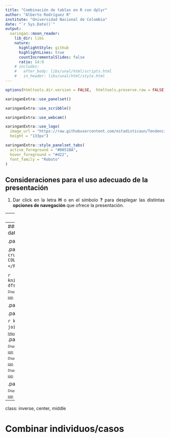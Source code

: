 ```yaml
---
title: "Combinación de tablas en R con dplyr"
author: "Alberto Rodríguez R"
institute: "Universidad Nacional de Colombia"
date: "`r Sys.Date()`"
output:
  xaringan::moon_reader:
    lib_dir: libs
    nature:
      highlightStyle: github
      highlightLines: true
      countIncrementalSlides: false
      ratio: 14:9
    # includes:
    #   after_body: libs/unal/html/scripts.html
    #   in_header: libs/unal/html/style.html    
---
```


```r
options(htmltools.dir.version = FALSE,  htmltools.preserve.raw = FALSE)
```



<!-- Uso de funcionalidades de xaringan extras -->

```r
xaringanExtra::use_panelset()
```

```r
xaringanExtra::use_scribble()
```

```r
xaringanExtra::use_webcam()
```

```r
xaringanExtra::use_logo(
  image_url = "https://raw.githubusercontent.com/estadisticaun/TendenciasCSU/master/Imagenes/LOGOSIMBOLO%20LATERAL.png", width = "115px",
  height = "133px")
```

```r
xaringanExtra::style_panelset_tabs(
  active_foreground = "#0051BA",
  hover_foreground = "#d22",
  font_family = "Roboto"
)
```


<!-- INICIO DE LA PRESENTACIÓN -->

## Consideraciones para el uso adecuado de la presentación

  1.	<p align="justify">Dar click en la letra <b>H</b> o en el símbolo <b>?</b> para desplegar las distintas <b>opciones de navegación</b> que ofrece la presentación.</p>
  
---
class: inverse, center, middle

# Combinar variables

---
### Posibilidades de cruces de bases de datos en R con dplyr - por variables

.panelset.sideways[

.panel[.panel-name[`Filosofía al cruzar bases de datos <br><br> <FONT COLOR="#e34a33">La familia Join </FONT>`]

<H5><u>Propósito</u></H5>
<p align="justify"><FONT SIZE=3> Un cruce de bases de datos en R permite la combinación de las variables existentes en dos conjuntos de datos. Primero hace coincidir las observaciones por sus claves (llaves), luego copia las variables de una tabla a la otra.</font>

```r
knitr::include_graphics('Gif/original-dfs.png')
```

<font size=1>Disponible en: <a href="https://github.com/gadenbuie/tidyexplain#semi-join">https://github.com/gadenbuie/tidyexplain#semi-join</a></font> 
]

.panel[.panel-name[`1. left_joint`]
<H5><u>Propósito</u></H5>
<p align="justify"><FONT SIZE=3>Todas las filas de x y todas las columnas de y en x. Las filas en x sin coincidencia en y tendrán valores NA en las nuevas columnas.
```r
knitr:: include_graphics('Gif/left-join.gif')
```
<font size=1>Disponible en: <a href="https://github.com/gadenbuie/tidyexplain#semi-join">https://github.com/gadenbuie/tidyexplain#semi-join</a></font>
]

.panel[.panel-name[`1. left_joint`]
<H5><u>Propósito</u></H5>
<p align="justify"><FONT SIZE=3>Si hay varias coincidencias entre x e y, se devuelven todas las combinaciones de las coincidencias.

```r
knitr:: include_graphics('Gif/left-join-extra.gif')
```
<font size=1>Disponible en: <a href="https://github.com/gadenbuie/tidyexplain#semi-join">https://github.com/gadenbuie/tidyexplain#semi-join</a></font>
]
.panel[.panel-name[`2. right_join`]
<H5><u>Propósito</u></H5>
<p align="justify"><FONT SIZE=3>Todas las filas de y, y todas las columnas de x en y. Las filas en y sin coincidencia en x tendrán valores NA en las nuevas columnas.
```r
knitr:: include_graphics('Gif/right-join.gif')
```
<font size=1>Disponible en: <a href="https://github.com/gadenbuie/tidyexplain#semi-join">https://github.com/gadenbuie/tidyexplain#semi-join</a></font>
]
.panel[.panel-name[`3. full_join`]
<H5><u>Propósito</u></H5>
<p align="justify"><FONT SIZE=3> Todas las filas y todas las columnas de x e y. Donde no hay valores coincidentes, devuelve NA para el que falta.
```r
knitr:: include_graphics('Gif/full-join.gif')
```

<font size=1>Disponible en: <a href="https://github.com/gadenbuie/tidyexplain#semi-join">https://github.com/gadenbuie/tidyexplain#semi-join</a></font>
]
.panel[.panel-name[`4. inner_join`]
<H5><u>Propósito</u></H5>
<p align="justify"><FONT SIZE=3>Todas las filas de x donde hay valores coincidentes en y, y todas las columnas de x e y.
```r
knitr:: include_graphics('Gif/inner-join.gif')
```

<font size=1>Disponible en: <a href="https://github.com/gadenbuie/tidyexplain#semi-join">https://github.com/gadenbuie/tidyexplain#semi-join</a></font>
]
.panel[.panel-name[`5. semi_join`]
<H5><u>Propósito</u></H5>
<p align="justify"><FONT SIZE=3>Todas las filas de x donde hay valores coincidentes en y, manteniendo solo las columnas de x.
```r
knitr:: include_graphics('Gif/semi-join.gif')
```

<font size=1>Disponible en: <a href="https://github.com/gadenbuie/tidyexplain#semi-join">https://github.com/gadenbuie/tidyexplain#semi-join</a></font>
]

.panel[.panel-name[`6. anti_join`]
<H5><u>Propósito</u></H5>
<p align="justify"><FONT SIZE=3>Todas las filas de x donde no hay valores coincidentes en y, manteniendo solo las columnas de x.
```r
knitr:: include_graphics('Gif/anti-join.gif')
```

<font size=1>Disponible en: <a href="https://github.com/gadenbuie/tidyexplain#semi-join">https://github.com/gadenbuie/tidyexplain#semi-join</a></font>
]
]

---
class: inverse, center, middle

# Combinar individuos/casos
